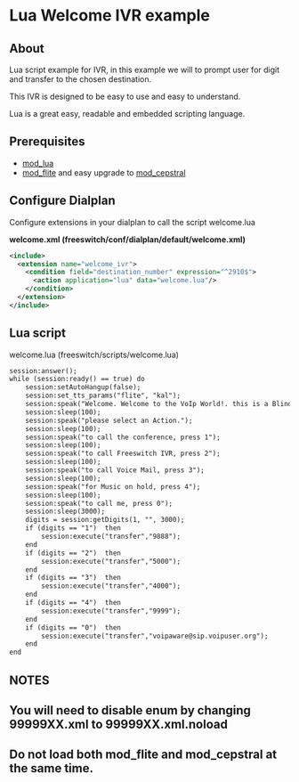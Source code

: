 
# Lua Welcome IVR example 

 

## About

Lua script example for IVR, in this example we will to prompt user for digit and transfer to the chosen destination.

This IVR is designed to be easy to use and easy to understand.

Lua is a great easy, readable and embedded scripting language.

## Prerequisites

* [mod\_lua](../../../Modules/mod_lua_1048944.mdx)
* [mod\_flite](../../../Modules/mod_flite_3965160.mdx#about) and easy upgrade to [mod\_cepstral](../../../Modules/mod_cepstral_3965164.mdx#faq)

## Configure Dialplan

Configure extensions in your dialplan to call the script welcome.lua

**welcome.xml (freeswitch/conf/dialplan/default/welcome.xml)**

```xml
<include>
  <extension name="welcome_ivr">
    <condition field="destination_number" expression="^2910$">
      <action application="lua" data="welcome.lua"/> 
    </condition>
  </extension>
</include>
```

## Lua script

welcome.lua (freeswitch/scripts/welcome.lua)

```xml
session:answer();
while (session:ready() == true) do
    session:setAutoHangup(false);
    session:set_tts_params("flite", "kal");
    session:speak("Welcome. Welcome to the VoIp World!. this is a Blind Users Programing Community. powered by Freeswitch, the free / ultimate PBX. thank to toni!");
    session:sleep(100);
    session:speak("please select an Action.");
    session:sleep(100);
    session:speak("to call the conference, press 1");
    session:sleep(100);
    session:speak("to call Freeswitch IVR, press 2");
    session:sleep(100);
    session:speak("to call Voice Mail, press 3");
    session:sleep(100);
    session:speak("for Music on hold, press 4");
    session:sleep(100);
    session:speak("to call me, press 0");
    session:sleep(3000);
    digits = session:getDigits(1, "", 3000);
    if (digits == "1")  then
        session:execute("transfer","9888");
    end
    if (digits == "2")  then
        session:execute("transfer","5000");
    end
    if (digits == "3")  then
        session:execute("transfer","4000");
    end
    if (digits == "4")  then
        session:execute("transfer","9999");
    end
    if (digits == "0")  then
        session:execute("transfer","voipaware@sip.voipuser.org");
    end
end
```

## NOTES

## You will need to disable enum by changing 99999XX.xml to 99999XX.xml.noload

## Do not load both mod_flite and mod_cepstral at the same time.

  

